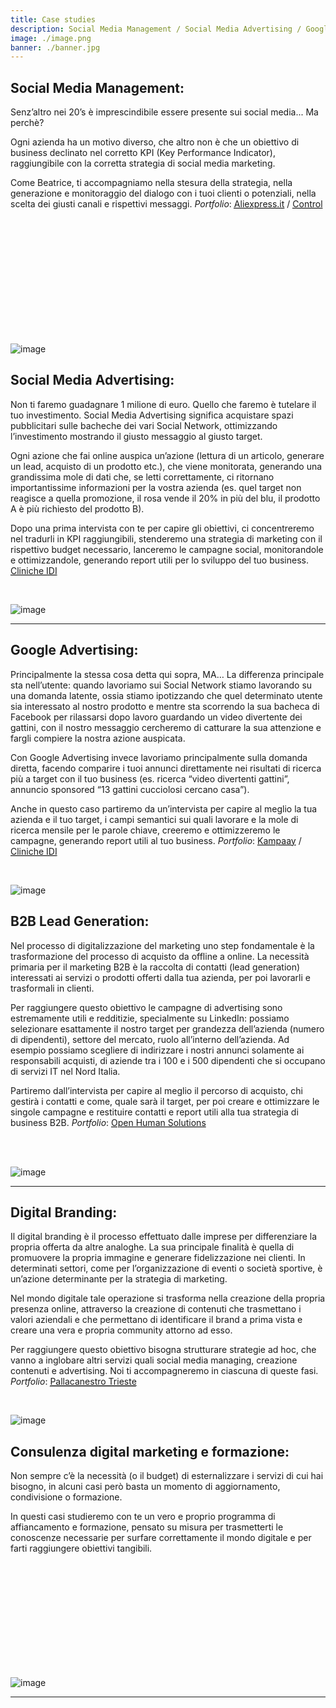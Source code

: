 ```yaml
---
title: Case studies
description: Social Media Management / Social Media Advertising / Google Advertising / B2B Lead Generation / Digital Branding / Consulenza / Formazione
image: ./image.png
banner: ./banner.jpg
---
```

<Row>
<Col>

## Social Media Management: 

Senz’altro nei 20’s è imprescindibile essere presente sui social media... Ma perchè? 

Ogni azienda ha un motivo diverso, che altro non è che un obiettivo di business declinato nel corretto KPI (Key Performance Indicator), raggiungibile con la corretta strategia di social media marketing.

Come Beatrice, ti accompagniamo nella stesura della strategia, nella generazione e monitoraggio del dialogo con i tuoi clienti o potenziali, nella scelta dei giusti canali e rispettivi messaggi. <em>Portfolio</em>: <abbr title="Sito di e-commerce"><a href="http://www.aliexpress.it/">Aliexpress.it</a></abbr> / <abbr title="Distributore profilattici e altri prodotti utili per il benessere sessuale"><a href="http://www.control.it/">Control</a></abbr>

<br/>
<br/>
<br/>
<br/>
<br/>
<br/>
<br/>
<br/>
<br/>
<br/>
<br/>

![image](./b1.png)

</Col>
<Col>

## Social Media Advertising:

Non ti faremo guadagnare 1 milione di euro. Quello che faremo è tutelare il tuo investimento. Social Media Advertising significa acquistare spazi pubblicitari sulle bacheche dei vari Social Network, ottimizzando l’investimento mostrando il giusto messaggio al giusto target. 

Ogni azione che fai online auspica un’azione (lettura di un articolo, generare un lead, acquisto di un prodotto etc.), che viene monitorata, generando una grandissima mole di dati che, se letti correttamente, ci ritornano importantissime informazioni per la vostra azienda (es. quel target non reagisce a quella promozione, il rosa vende il 20% in più del blu, il prodotto A è più richiesto del prodotto B).

Dopo una prima intervista con te per capire gli obiettivi, ci concentreremo nel tradurli in KPI raggiungibili, stenderemo una strategia di marketing con il rispettivo budget necessario, lanceremo le campagne social, monitorandole e ottimizzandole, generando report utili per lo sviluppo del tuo business. <abbr title="Cliniche odontoiatriche e di medicina estetica"><a href="http://www.clinicheidi.it/">Cliniche IDI</a></abbr>

<br/>

![image](./b1.jpg)

</Col>
</Row>

---

<Row>
<Col>

## Google Advertising:

Principalmente la stessa cosa detta qui sopra, MA… La differenza principale sta nell’utente: quando lavoriamo sui Social Network stiamo lavorando su una domanda latente, ossia stiamo ipotizzando che quel determinato utente sia interessato al nostro prodotto e mentre sta scorrendo la sua bacheca di Facebook per rilassarsi dopo lavoro guardando un video divertente dei gattini, con il nostro messaggio cercheremo di catturare la sua attenzione e fargli compiere la nostra azione auspicata. 

Con Google Advertising invece lavoriamo principalmente sulla domanda diretta, facendo comparire i tuoi annunci direttamente nei risultati di ricerca più a target con il tuo business (es. ricerca “video divertenti gattini”, annuncio sponsored “13 gattini cucciolosi cercano casa”). 

Anche in questo caso partiremo da un’intervista per capire al meglio la tua azienda e il tuo target, i campi semantici sui quali lavorare e la mole di ricerca mensile per le parole chiave, creeremo e ottimizzeremo le campagne, generando report utili al tuo business. <em>Portfolio</em>: <abbr title="Start-up innovativa nel mercato del catering"><a href="http://www.kampaay.com/">Kampaay</a></abbr> / <abbr title="Cliniche odontoiatriche e di medicina estetica"><a href="http://www.clinicheidi.it/">Cliniche IDI</a></abbr>

<br/>

![image](./b1.jpg)

</Col>
<Col>

## B2B Lead Generation:

Nel processo di digitalizzazione del marketing uno step fondamentale è la trasformazione del processo di acquisto da offline a online. La necessità primaria per il marketing  B2B è la raccolta di contatti (lead generation) interessati ai servizi o prodotti offerti dalla tua azienda, per poi lavorarli e trasformali in clienti. 

Per raggiungere questo obiettivo le campagne di advertising sono estremamente utili e redditizie, specialmente su LinkedIn: possiamo selezionare esattamente il nostro target per grandezza dell’azienda (numero di dipendenti), settore del mercato, ruolo all’interno dell’azienda. Ad esempio possiamo scegliere di indirizzare i nostri annunci solamente ai responsabili acquisti, di aziende tra i 100 e i 500 dipendenti che si occupano di servizi IT nel Nord Italia. 

Partiremo dall’intervista per capire al meglio il percorso di acquisto, chi gestirà i contatti e come, quale sarà il target, per poi creare e ottimizzare le singole campagne e restituire contatti e report utili alla tua strategia di business B2B. <em>Portfolio</em>: <abbr title="Azienda di consulenza HR"><a href="http://www.ohs.it/">Open Human Solutions</a></abbr>

<br/>
<br/>

![image](./b1.jpg)

</Col>
</Row>

---

<Row>
<Col>

## Digital Branding:

Il digital branding è il processo effettuato dalle imprese per differenziare la propria offerta da altre analoghe. La sua principale finalità è quella di promuovere la propria immagine e generare fidelizzazione nei clienti. In determinati settori, come per l’organizzazione di eventi o società sportive, è un’azione determinante per la strategia di marketing.

Nel mondo digitale tale operazione si trasforma nella creazione della propria presenza online, attraverso la creazione di contenuti che trasmettano i valori aziendali e che permettano di identificare il brand a prima vista e creare una vera e propria community attorno ad esso.

Per raggiungere questo obiettivo bisogna strutturare strategie ad hoc, che vanno a inglobare altri servizi quali social media managing, creazione contenuti e advertising. Noi ti accompagneremo in ciascuna di queste fasi. <em>Portfolio</em>: <abbr title="Società di pallacanestro"><a href="http://www.pallacanestrotrieste.it/">Pallacanestro Trieste</a></abbr>

<br/>

![image](./b1.png)

</Col>
<Col>

## Consulenza digital marketing e formazione:

Non sempre c’è la necessità (o il budget) di esternalizzare i servizi di cui hai bisogno, in alcuni casi però basta un momento di aggiornamento, condivisione o formazione. 

In questi casi studieremo con te un vero e proprio programma di affiancamento e formazione, pensato su misura per trasmetterti le conoscenze necessarie per surfare correttamente il mondo digitale e per farti raggiungere obiettivi tangibili.

<br/>
<br/>
<br/>
<br/>
<br/>
<br/>
<br/>
<br/>
<br/>
<br/>

![image](./b1.jpg)

</Col>
</Row>

---
